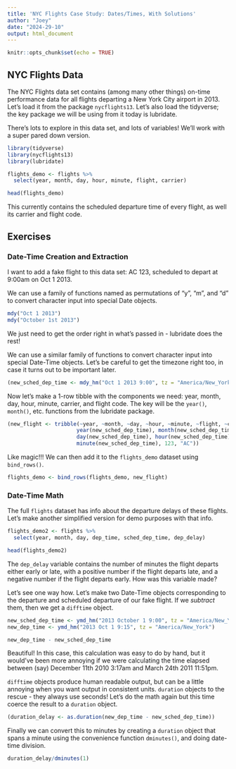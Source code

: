 ```yaml
---
title: 'NYC Flights Case Study: Dates/Times, With Solutions'
author: "Joey"
date: "2024-29-10"
output: html_document
---
```


```r
knitr::opts_chunk$set(echo = TRUE)
```

## NYC Flights Data 

The NYC Flights data set contains (among many other things) on-time performance data for all flights departing a New York City airport in 2013. Let's load it from the package `nycflights13`. Let's also load the tidyverse; the key package we will be using from it today is lubridate. 

There's lots to explore in this data set, and lots of variables! We'll work with a super pared down version. 

```r
library(tidyverse)
library(nycflights13)
library(lubridate)

flights_demo <- flights %>% 
  select(year, month, day, hour, minute, flight, carrier)

head(flights_demo)
```
This currently contains the scheduled departure time of every flight, as well its carrier and flight code.

## Exercises

### Date-Time Creation and Extraction 

I want to add a fake flight to this data set: AC 123, scheduled to depart at 9:00am on Oct 1 2013.

We can use a family of functions named as permutations of "y", "m", and "d" to convert character input into special Date objects. 

```r
mdy("Oct 1 2013")
mdy("October 1st 2013")
```

We just need to get the order right in what's passed in - lubridate does the rest! 

We can use a similar family of functions to convert character input into special Date-Time objects. Let's be careful to get the timezone right too, in case it turns out to be important later. 

```r
(new_sched_dep_time <- mdy_hm("Oct 1 2013 9:00", tz = "America/New_York"))
```

Now let's make a 1-row tibble with the components we need: year, month, day, hour, minute, carrier, and flight code. The key will be the `year()`, `month()`, etc. functions from the lubridate package. 

```r
(new_flight <- tribble(~year, ~month, ~day, ~hour, ~minute, ~flight, ~carrier, 
                      year(new_sched_dep_time), month(new_sched_dep_time), 
                      day(new_sched_dep_time), hour(new_sched_dep_time), 
                      minute(new_sched_dep_time), 123, "AC"))
```

Like magic!!! We can then add it to the `flights_demo` dataset using `bind_rows()`. 

```r
flights_demo <- bind_rows(flights_demo, new_flight)
```

### Date-Time Math 

The full `flights` dataset has info about the departure delays of these flights. Let's make another simplified version for demo purposes with that info. 

```r
flights_demo2 <- flights %>% 
  select(year, month, day, dep_time, sched_dep_time, dep_delay)

head(flights_demo2)
```
The `dep_delay` variable contains the number of minutes the flight departs either early or late, with a positive number if the flight departs late, and a negative number if the flight departs early. How was this variable made? 

Let's see one way how. Let's make two Date-Time objects corresponding to the departure and scheduled departure of our fake flight. If we *subtract* them, then we get a `difftime` object. 

```r
new_sched_dep_time <- ymd_hm("2013 October 1 9:00", tz = "America/New_York")
new_dep_time <- ymd_hm("2013 Oct 1 9:15", tz = "America/New_York")

new_dep_time - new_sched_dep_time 
```

Beautiful! In this case, this calculation was easy to do by hand, but it would've been more annoying if we were calculating the time elapsed between (say) December 11th 2010 3:17am and March 24th 2011 11:51pm.

`difftime` objects produce human readable output, but can be a little annoying when you want output in consistent units. `duration` objects to the rescue - they always use seconds! Let's do the math again but this time coerce the result to a `duration` object. 

```r
(duration_delay <- as.duration(new_dep_time - new_sched_dep_time))
```

Finally we can convert this to minutes by creating a `duration` object that spans a minute  using the convenience function `dminutes()`, and doing date-time division. 
```r
duration_delay/dminutes(1)
```